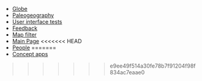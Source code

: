 
<PageHeader title="Development pages"></PageHeader>
<PageBreadcrumbs></PageBreadcrumbs>

- [Globe](/dev/globe)
- [Paleogeography](/dev/paleo)
- [User interface tests](/dev/ui-tests)
- [Feedback](/dev/feedback)
- [Map filter](/dev/filtering)
- [Main Page](/dev/main-page)
<<<<<<< HEAD
- [People](/dev/people)
=======
- [Concept apps](/dev/concepts)
>>>>>>> e9ee49f514a30fe78b7f91204f98f834ac7eaae0

